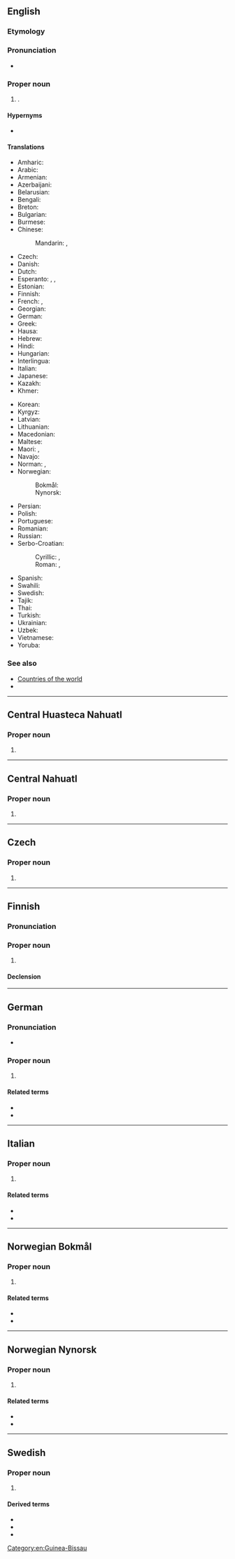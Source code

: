 {{also|Guinea Bissau}}
==English==
{{wikipedia}}

===Etymology===
{{compound|en|Guinea|Bissau}}

===Pronunciation===
* {{audio|en|En-us-Guinea-Bissau.ogg|Audio (US)}}

===Proper noun===
{{en-proper noun|head=[[Guinea]]-[[Bissau]]}}

# {{place|en|country|r/West Africa|official=Republic of Guinea-Bissau}}.

====Hypernyms====
* {{l|en|Subsahara}}

====Translations====
{{trans-top|Republic of Guinea-Bissau}}
* Amharic: {{t|am|ጊኔ-ቢሳው}}
* Arabic: {{t|ar|غِينِيَّا بِيسَاو|f|tr=ḡiniyyā bisāw}}
* Armenian: {{t|hy|Գվինեա Բիսաու}}
* Azerbaijani: {{t+|az|Qvineya-Bisau}}
* Belarusian: {{t|be|Гвіне́я-Біса́у|f}}
* Bengali: {{t+|bn|গিনি-বিসাউ}}
* Breton: {{t|br|Ginea-Bissau}}
* Bulgarian: {{t|bg|Гвине́я-Биса́у|f}}
* Burmese: {{t|my|ဂင်းနီဗစ်ဆော}}
* Chinese:
*: Mandarin: {{t+|cmn|幾內亞比紹|sc=Hani}}, {{t+|cmn|几内亚比绍|tr=Jǐnèiyà Bǐshào|sc=Hani}}
* Czech: {{t+|cs|Guinea-Bissau|f}}
* Danish: {{t+|da|Guinea-Bissau}}
* Dutch: {{t+|nl|Guinee-Bissau|n}}
* Esperanto: {{t|eo|Gvineo-Bisaŭo}}, {{t|eo|Gvineo-Bisaŭa}}, {{t|eo|Gvineo Bisaŭa}}
* Estonian: {{t+|et|Guinea-Bissau}}
* Finnish: {{t+|fi|Guinea-Bissau}}
* French: {{t+|fr|Guinée-Bissao}}, {{t+|fr|Guinée-Bissau}}
* Georgian: {{t|ka|გვინეა-ბისაუ}}
* German: {{t+|de|Guinea-Bissau|n}}
* Greek: {{t|el|Γουινέα-Μπισσάου}}
* Hausa: {{t|ha|Gini Bisau}}
* Hebrew: {{t|he|גינאה ביסאו|tr=gineh bisau|sc=Hebr}}
* Hindi: {{t+|hi|गिनी-बिसाऊ}}
* Hungarian: {{t+|hu|Bissau-Guinea}}
* Interlingua: {{t|ia|Guinea-Bissau}}
* Italian: {{t|it|Guinea Bissau}}
* Japanese: {{t+|ja|ギニアビサウ|tr=Ginia Bisau}}
* Kazakh: {{t|kk|Гвинея-Бисау}}
* Khmer: {{t|km|ហ្គីណេ-ប៊ីសា}}
{{trans-mid}}
* Korean: {{t+|ko|^기니비사우}}
* Kyrgyz: {{t+|ky|Гвинея-Бисау}}
* Latvian: {{t|lv|Gvineja-Bisava|f}}
* Lithuanian: {{t+|lt|Bisau Gvinėja|f}}
* Macedonian: {{t|mk|Гвине́ја-Биса́о|f}}
* Maltese: {{t|mt|Gwinea Bissaw|f|alt=il-Gwinea Bissaw}}
* Maori: {{t|mi|Kini Pihō}}, {{t|mi|Kini-Pīhau  }}
* Navajo: {{t|nv|Gíní Bisó}}
* Norman: {{t|nrf|Petite-Gùinaée|f}} {{qual|Guernsey}}, {{t|nrf|Dginnée-Bissau|f}} {{qual|Jersey}}
* Norwegian:
*: Bokmål: {{t+|nb|Guinea-Bissau}}
*: Nynorsk: {{t+|nn|Guinea-Bissau}}
* Persian: {{t|fa|گینه بیسائو|tr=gine bisâ'u}}
* Polish: {{t+|pl|Gwinea Bissau}}
* Portuguese: {{t+|pt|Guiné-Bissau|f}}
* Romanian: {{t+|ro|Guineea-Bissau|f}}
* Russian: {{t+|ru|Гвине́я-Биса́у|f}}
* Serbo-Croatian:
*: Cyrillic: {{t|sh|Гвинеја Бисао|f|sc=Cyrl}}, {{t|sh|Гвинеја Бисау|f}}
*: Roman: {{t|sh|Gvineja Bisao|f}}, {{t+|sh|Gvineja Bisau|f}}
* Spanish: {{t+|es|Guinea-Bisáu|f}}
* Swahili: {{t+|sw|Ginebisau}}
* Swedish: {{t+|sv|Guinea-Bissau}}
* Tajik: {{t|tg|Гвинея Бисау}}
* Thai: {{t|th|กินี-บิสเซา}}
* Turkish: {{t|tr|Gine-Bissau}}
* Ukrainian: {{t+|uk|Гвіне́я-Біса́у|f}}
* Uzbek: {{t|uz|Gvineya-Bisau}}
* Vietnamese: {{t|vi|Ghi-nê Bít-xao}}
* Yoruba: {{t|yo|Gíní-Bìsaù}}
{{trans-bottom}}

===See also===
* [[Appendix:Countries of the world|Countries of the world]]
* {{list:countries of Africa/en}}

[[Category:en:Guinea-Bissau]]

----

==Central Huasteca Nahuatl==

===Proper noun===
{{head|nch|proper noun}}

# {{place|nch|country|cont/Africa|t=Guinea-Bissau}}

----

==Central Nahuatl==

===Proper noun===
{{head|nhn|proper noun}}

# {{place|nhn|country|cont/Africa|t=Guinea-Bissau}}

----

==Czech==

===Proper noun===
{{cs-proper noun|g=f}}

# {{place|cs|country|r/West Africa|t=Guinea-Bissau}}

----

==Finnish==
{{wikipedia|lang=fi}}

===Pronunciation===
{{fi-pronunciation|ginea-bissau}}

===Proper noun===
{{fi-proper noun}}

# {{place|fi|country|r/West Africa|t=Guinea-Bissau}}

====Declension====
{{fi-decl-rosé|n=sg|Guinea-Bissau|a}}

----

==German==
{{wikipedia|lang=de}}

===Pronunciation===
* {{audio|de|De-Guinea-Bissau.ogg|Audio}}

===Proper noun===
{{de-proper noun|toponym}}

# {{place|de|country|r/West Africa|t=Guinea-Bissau}}

====Related terms====
* {{l|de|Guinea-Bissauer}}
* {{l|de|guinea-bissauisch}}

----

==Italian==
{{wikipedia|lang=it}}

===Proper noun===
{{head|it|proper noun|g=f}}

# {{place|it|country|r/West Africa|t=Guinea-Bissau}}

====Related terms====
* {{l|it|Guinea}}
* {{l|it|guineano}}

----

==Norwegian Bokmål==
{{wikipedia|lang=no}}

===Proper noun===
{{head|nb|proper noun|head=[[Guinea]]-[[Bissau]]}}

# {{place|nb|country|r/West Africa|t=Guinea-Bissau}}

====Related terms====
* {{l|nb|bissauguineaner}}
* {{l|nb|bissauguineansk}}

----

==Norwegian Nynorsk==
{{wikipedia|lang=nn}}

===Proper noun===
{{head|nn|proper noun|head=[[Guinea]]-[[Bissau]]}}

# {{place|nn|country|r/West Africa|t=Guinea-Bissau}}

====Related terms====
* {{l|nn|bissauguineanar}}
* {{l|nn|bissauguineansk}}

----

==Swedish==
{{wikipedia|lang=sv}}

===Proper noun===
{{sv-proper noun|n}}

# {{place|sv|country|r/West Africa|t=Guinea-Bissau}}

====Derived terms====
* {{l|sv|bissauguinean}}
* {{l|sv|bissauguineansk}}
* {{l|sv|bissauguineanska}}